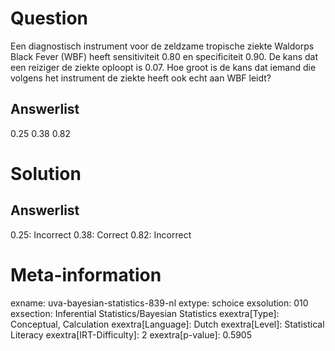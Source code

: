 Question
========

Een diagnostisch instrument voor de zeldzame tropische ziekte Waldorps
Black Fever (WBF) heeft sensitiviteit 0.80 en specificiteit 0.90. De
kans dat een reiziger de ziekte oploopt is 0.07. Hoe groot is de kans
dat iemand die volgens het instrument de ziekte heeft ook echt aan WBF
leidt?

Answerlist
----------

0.25
0.38
0.82

Solution
========

Answerlist
----------

0.25: Incorrect
0.38: Correct
0.82: Incorrect

Meta-information
================
exname: uva-bayesian-statistics-839-nl
extype: schoice
exsolution: 010
exsection: Inferential Statistics/Bayesian Statistics
exextra[Type]: Conceptual, Calculation
exextra[Language]: Dutch
exextra[Level]: Statistical Literacy
exextra[IRT-Difficulty]: 2
exextra[p-value]: 0.5905
